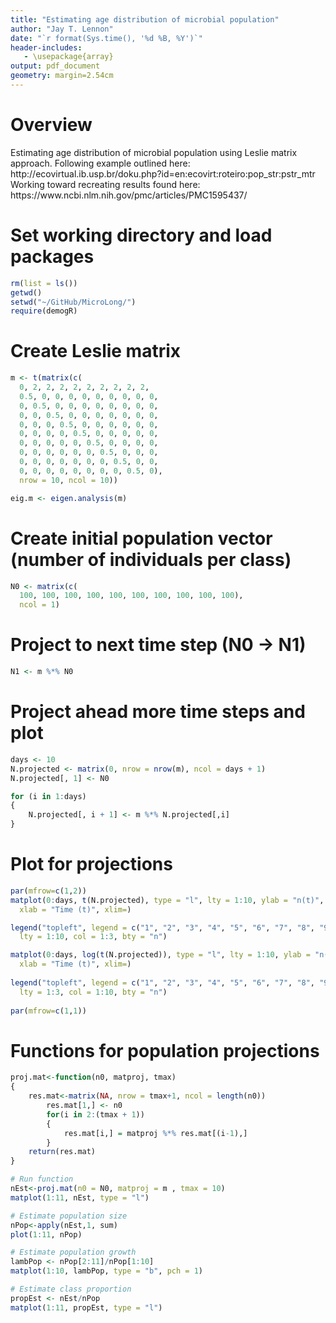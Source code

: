 ```yaml
---
title: "Estimating age distribution of microbial population"
author: "Jay T. Lennon"
date: "`r format(Sys.time(), '%d %B, %Y')`"
header-includes:
   - \usepackage{array}
output: pdf_document
geometry: margin=2.54cm
---
```


# Overview
Estimating age distribution of microbial population using Leslie matrix approach.
Following example outlined here:
http://ecovirtual.ib.usp.br/doku.php?id=en:ecovirt:roteiro:pop_str:pstr_mtr
Working toward recreating results found here: 
https://www.ncbi.nlm.nih.gov/pmc/articles/PMC1595437/

# Set working directory and load packages
```r
rm(list = ls())
getwd()
setwd("~/GitHub/MicroLong/")
require(demogR)
```

# Create Leslie matrix
```r
m <- t(matrix(c(
  0, 2, 2, 2, 2, 2, 2, 2, 2, 2,
  0.5, 0, 0, 0, 0, 0, 0, 0, 0, 0,
  0, 0.5, 0, 0, 0, 0, 0, 0, 0, 0,
  0, 0, 0.5, 0, 0, 0, 0, 0, 0, 0, 
  0, 0, 0, 0.5, 0, 0, 0, 0, 0, 0,
  0, 0, 0, 0, 0.5, 0, 0, 0, 0, 0, 
  0, 0, 0, 0, 0, 0.5, 0, 0, 0, 0,
  0, 0, 0, 0, 0, 0, 0.5, 0, 0, 0,
  0, 0, 0, 0, 0, 0, 0, 0.5, 0, 0,
  0, 0, 0, 0, 0, 0, 0, 0, 0.5, 0),
  nrow = 10, ncol = 10)) 

eig.m <- eigen.analysis(m)
```

# Create initial population vector (number of individuals per class)
```r
N0 <- matrix(c(
  100, 100, 100, 100, 100, 100, 100, 100, 100, 100), 
  ncol = 1)
```

# Project to next time step (N0 -> N1)
```r
N1 <- m %*% N0
```

# Project ahead more time steps and plot
```r
days <- 10
N.projected <- matrix(0, nrow = nrow(m), ncol = days + 1)
N.projected[, 1] <- N0

for (i in 1:days)
{
	N.projected[, i + 1] <- m %*% N.projected[,i]
}
```

# Plot for projections
```r
par(mfrow=c(1,2))
matplot(0:days, t(N.projected), type = "l", lty = 1:10, ylab = "n(t)", 
  xlab = "Time (t)", xlim=)

legend("topleft", legend = c("1", "2", "3", "4", "5", "6", "7", "8", "9", "10"),
  lty = 1:10, col = 1:3, bty = "n")

matplot(0:days, log(t(N.projected)), type = "l", lty = 1:10, ylab = "n(t)", 
  xlab = "Time (t)", xlim=)
  
legend("topleft", legend = c("1", "2", "3", "4", "5", "6", "7", "8", "9", "10"),
  lty = 1:3, col = 1:10, bty = "n")
  
par(mfrow=c(1,1))
```

# Functions for population projections
```r
proj.mat<-function(n0, matproj, tmax)
{
	res.mat<-matrix(NA, nrow = tmax+1, ncol = length(n0))
		res.mat[1,] <- n0
		for(i in 2:(tmax + 1))
		{
			res.mat[i,] = matproj %*% res.mat[(i-1),]
		}
	return(res.mat)
}

# Run function
nEst<-proj.mat(n0 = N0, matproj = m , tmax = 10)
matplot(1:11, nEst, type = "l")

# Estimate population size
nPop<-apply(nEst,1, sum)
plot(1:11, nPop)

# Estimate population growth
lambPop <- nPop[2:11]/nPop[1:10]
matplot(1:10, lambPop, type = "b", pch = 1)

# Estimate class proportion
propEst <- nEst/nPop
matplot(1:11, propEst, type = "l")
```